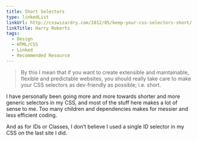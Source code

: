```yaml
---
title: Short Selectors
type: linkedList
linkUrl: http://csswizardry.com/2012/05/keep-your-css-selectors-short/
linkTitle: Harry Roberts
tags:
  - Design
  - HTML/CSS
  - Linked
  - Recommended Resource
---
```


> By this I mean that if you want to create extensible and maintainable, flexible and predictable websites, you should really take care to make your CSS selectors as dev-friendly as possible; i.e. short.

I have personally been going more and more towards shorter and more generic selectors in my CSS, and most of the stuff here makes a lot of sense to me. Too many children and dependencies makes for messier and less efficient coding.

And as for IDs or Classes, I don’t believe I used a single ID selector in my CSS on the last site I did.
